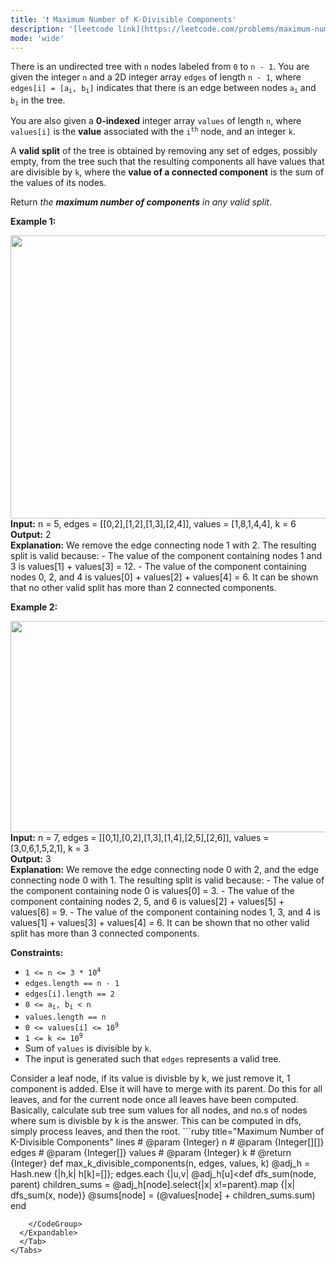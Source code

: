 ```yaml
---
title: '❗️ Maximum Number of K-Divisible Components'
description: '[leetcode link](https://leetcode.com/problems/maximum-number-of-k-divisible-components/description/)'
mode: 'wide'
---
```

<Tabs>
  <Tab title="Question" icon="circle-question" iconType="regular">
    <Card>
      <p>There is an undirected tree with <code>n</code> nodes labeled from <code>0</code> to <code>n - 1</code>. You are given the integer <code>n</code> and a 2D integer array <code>edges</code> of length <code>n - 1</code>, where <code>edges[i] = [a<sub>i</sub>, b<sub>i</sub>]</code> indicates that there is an edge between nodes <code>a<sub>i</sub></code> and <code>b<sub>i</sub></code> in the tree.</p>  <p>You are also given a <strong>0-indexed</strong> integer array <code>values</code> of length <code>n</code>, where <code>values[i]</code> is the <strong>value</strong> associated with the <code>i<sup>th</sup></code> node, and an integer <code>k</code>.</p>  <p>A <strong>valid split</strong> of the tree is obtained by removing any set of edges, possibly empty, from the tree such that the resulting components all have values that are divisible by <code>k</code>, where the <strong>value of a connected component</strong> is the sum of the values of its nodes.</p>  <p>Return <em>the <strong>maximum number of components</strong> in any valid split</em>.</p>   <p><strong class="example">Example 1:</strong></p> <img alt="" src="https://assets.leetcode.com/uploads/2023/08/07/example12-cropped2svg.jpg" style="width: 1024px; height: 453px;" />  <strong>Input:</strong> n = 5, edges = [[0,2],[1,2],[1,3],[2,4]], values = [1,8,1,4,4], k = 6 <br/> <strong>Output:</strong> 2 <br/> <strong>Explanation:</strong> We remove the edge connecting node 1 with 2. The resulting split is valid because: - The value of the component containing nodes 1 and 3 is values[1] + values[3] = 12. - The value of the component containing nodes 0, 2, and 4 is values[0] + values[2] + values[4] = 6. It can be shown that no other valid split has more than 2 connected components.  <p><strong class="example">Example 2:</strong></p> <img alt="" src="https://assets.leetcode.com/uploads/2023/08/07/example21svg-1.jpg" style="width: 999px; height: 338px;" />  <strong>Input:</strong> n = 7, edges = [[0,1],[0,2],[1,3],[1,4],[2,5],[2,6]], values = [3,0,6,1,5,2,1], k = 3 <br/> <strong>Output:</strong> 3 <br/> <strong>Explanation:</strong> We remove the edge connecting node 0 with 2, and the edge connecting node 0 with 1. The resulting split is valid because: - The value of the component containing node 0 is values[0] = 3. - The value of the component containing nodes 2, 5, and 6 is values[2] + values[5] + values[6] = 9. - The value of the component containing nodes 1, 3, and 4 is values[1] + values[3] + values[4] = 6. It can be shown that no other valid split has more than 3 connected components.    <p><strong>Constraints:</strong></p>  <ul>  <li><code>1 &lt;= n &lt;= 3 * 10<sup>4</sup></code></li>  <li><code>edges.length == n - 1</code></li>  <li><code>edges[i].length == 2</code></li>  <li><code>0 &lt;= a<sub>i</sub>, b<sub>i</sub> &lt; n</code></li>  <li><code>values.length == n</code></li>  <li><code>0 &lt;= values[i] &lt;= 10<sup>9</sup></code></li>  <li><code>1 &lt;= k &lt;= 10<sup>9</sup></code></li>  <li>Sum of <code>values</code> is divisible by <code>k</code>.</li>  <li>The input is generated such that <code>edges</code> represents a valid tree.</li> </ul> 
    </Card>
  </Tab>
  <Tab title="Solution" icon="lightbulb" iconType="regular" >
    <Card>
      Consider a leaf node, if its value is divisble by k, we just remove it, 1 component is added. Else it will have to merge with its parent. Do this for all leaves,
and for the current node once all leaves have been computed. Basically, calculate sub tree sum values for all nodes, and no.s of nodes where sum is divisble by k is the answer. This can be computed in dfs, simply process leaves, and then the root.
    </Card>
  <Expandable title="code">
    <CodeGroup dropdown>
```ruby title="Maximum Number of K-Divisible Components" lines
# @param {Integer} n
# @param {Integer[][]} edges
# @param {Integer[]} values
# @param {Integer} k
# @return {Integer}
def max_k_divisible_components(n, edges, values, k)
  @adj_h = Hash.new {|h,k| h[k]=[]}; edges.each {|u,v| @adj_h[u]<<v; @adj_h[v]<<u; }
  @values = values; @sums = Array.new(n, 0)
  dfs_sum(0, -1)
  @sums.count {|x| x%k == 0}
end

def dfs_sum(node, parent)
  children_sums = @adj_h[node].select{|x| x!=parent}.map {|x| dfs_sum(x, node)}
  @sums[node] = (@values[node] + children_sums.sum)
end
```
    </CodeGroup>
  </Expandable>
  </Tab>
</Tabs>